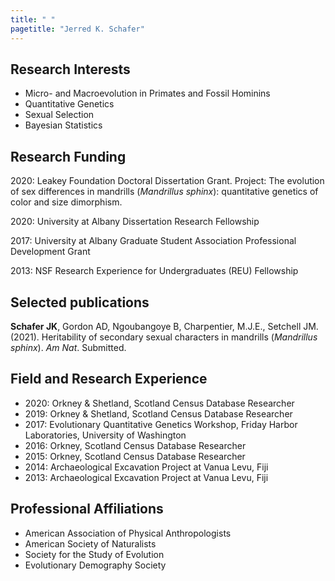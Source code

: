 ```yaml
---
title: " "
pagetitle: "Jerred K. Schafer"
---
```


<link rel="stylesheet" href="styles.css" type="text/css">
<link rel="stylesheet" href="academicicons/css/academicons.min.css"/>

## Research Interests
* Micro- and Macroevolution in Primates and Fossil Hominins
* Quantitative Genetics
* Sexual Selection
* Bayesian Statistics

## Research Funding

2020: Leakey Foundation Doctoral Dissertation Grant. Project: The evolution of sex differences in mandrills (*Mandrillus sphinx*): quantitative genetics of color and size dimorphism.

2020: University at Albany Dissertation Research Fellowship 

2017: University at Albany Graduate Student Association Professional Development Grant

2013: NSF Research Experience for Undergraduates (REU) Fellowship


## Selected publications

**Schafer JK**, Gordon AD, Ngoubangoye B, Charpentier, M.J.E., Setchell JM. (2021). Heritability of secondary sexual characters in mandrills (*Mandrillus sphinx*). *Am Nat*. Submitted.

## Field and Research Experience
* 2020: Orkney & Shetland, Scotland Census Database Researcher
* 2019: Orkney & Shetland, Scotland Census Database Researcher
* 2017: Evolutionary Quantitative Genetics Workshop, Friday Harbor Laboratories, University of Washington
* 2016: Orkney, Scotland Census Database Researcher
* 2015: Orkney, Scotland Census Database Researcher
* 2014: Archaeological Excavation Project at Vanua Levu, Fiji
* 2013: Archaeological Excavation Project at Vanua Levu, Fiji

## Professional Affiliations
* American Association of Physical Anthropologists
* American Society of Naturalists
* Society for the Study of Evolution
* Evolutionary Demography Society



